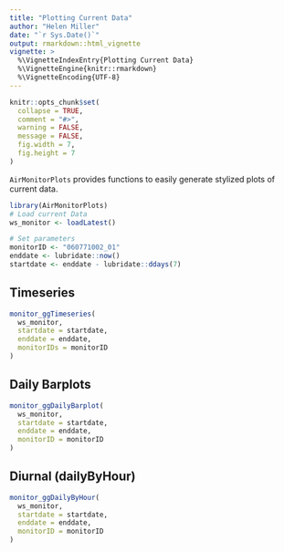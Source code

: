 ```yaml
---
title: "Plotting Current Data"
author: "Helen Miller"
date: "`r Sys.Date()`"
output: rmarkdown::html_vignette
vignette: >
  %\VignetteIndexEntry{Plotting Current Data}
  %\VignetteEngine{knitr::rmarkdown}
  %\VignetteEncoding{UTF-8}
---
```


```r
knitr::opts_chunk$set(
  collapse = TRUE,
  comment = "#>",
  warning = FALSE,
  message = FALSE,
  fig.width = 7,
  fig.height = 7
)
```

`AirMonitorPlots` provides functions to easily generate stylized plots of current data. 


```r
library(AirMonitorPlots)
# Load current Data
ws_monitor <- loadLatest()
```

```r
# Set parameters
monitorID <- "060771002_01"
enddate <- lubridate::now()
startdate <- enddate - lubridate::ddays(7)
```

## Timeseries

```r
monitor_ggTimeseries(
  ws_monitor,
  startdate = startdate,
  enddate = enddate,
  monitorIDs = monitorID
)
```

## Daily Barplots

```r
monitor_ggDailyBarplot(
  ws_monitor,
  startdate = startdate,
  enddate = enddate,
  monitorID = monitorID
)
```

## Diurnal (dailyByHour)

```r
monitor_ggDailyByHour(
  ws_monitor,
  startdate = startdate,
  enddate = enddate,
  monitorID = monitorID
) 
```
